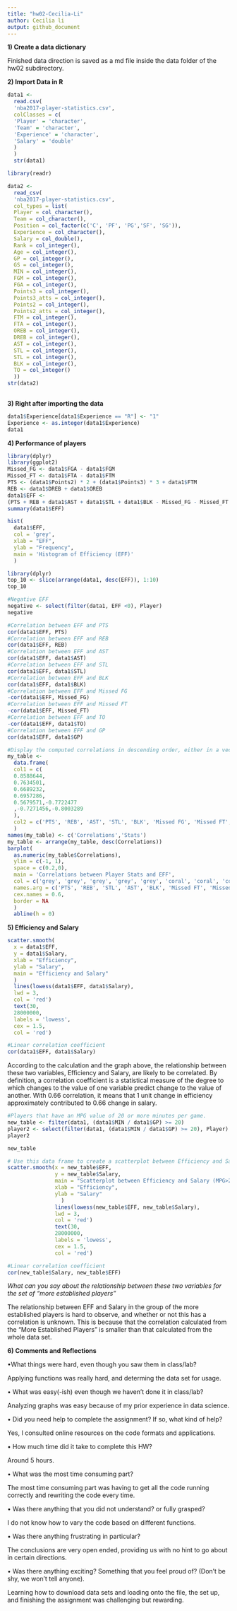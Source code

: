```yaml
---
title: "hw02-Cecilia-Li"
author: Cecilia li
output: github_document
---
```


**1) Create a data dictionary**

Finished data direction is saved as a md file inside the data folder of the hw02 subdirectory.

**2) Import Data in R**

```r
data1 <-
  read.csv(
  'nba2017-player-statistics.csv',
  colClasses = c(
  'Player' = 'character',
  'Team' = 'character',
  'Experience' = 'character',
  'Salary' = 'double'
  )
  )
  str(data1)
```
```r
library(readr)
```
```r
data2 <-
  read_csv(
  'nba2017-player-statistics.csv',
  col_types = list(
  Player = col_character(),
  Team = col_character(),
  Position = col_factor(c('C', 'PF', 'PG','SF', 'SG')),
  Experience = col_character(),
  Salary = col_double(),
  Rank = col_integer(),
  Age = col_integer(),
  GP = col_integer(),
  GS = col_integer(),
  MIN = col_integer(),
  FGM = col_integer(),
  FGA = col_integer(),
  Points3 = col_integer(),
  Points3_atts = col_integer(),
  Points2 = col_integer(),
  Points2_atts = col_integer(),
  FTM = col_integer(),
  FTA = col_integer(),
  OREB = col_integer(),
  DREB = col_integer(),
  AST = col_integer(),
  STL = col_integer(),
  STL = col_integer(),
  BLK = col_integer(),
  TO = col_integer()
  ))
str(data2)
                
```
**3) Right after importing the data**
```r
data1$Experience[data1$Experience == "R"] <- "1" 
Experience <- as.integer(data1$Experience)
data1
```
**4) Performance of players**
```r
library(dplyr)
library(ggplot2)
Missed_FG <- data1$FGA - data1$FGM
Missed_FT <- data1$FTA - data1$FTM
PTS <- (data1$Points2) * 2 + (data1$Points3) * 3 + data1$FTM
REB <- data1$DREB + data1$OREB
data1$EFF <-
(PTS + REB + data1$AST + data1$STL + data1$BLK - Missed_FG - Missed_FT - data1$TO) / data1$GP
summary(data1$EFF)
```
```r
hist(
  data1$EFF,
  col = 'grey',
  xlab = "EFF",
  ylab = "Frequency",
  main = 'Histogram of Efficiency (EFF)'
  )
```

```r
library(dplyr)
top_10 <- slice(arrange(data1, desc(EFF)), 1:10)
top_10
```

```r
#Negative EFF
negative <- select(filter(data1, EFF <0), Player)
negative
```

```r
#Correlation between EFF and PTS
cor(data1$EFF, PTS)
#Correlation between EFF and REB
cor(data1$EFF, REB)
#Correlation between EFF and AST
cor(data1$EFF, data1$AST)
#Correlation between EFF and STL
cor(data1$EFF, data1$STL)
#Correlation between EFF and BLK
cor(data1$EFF, data1$BLK)
#Correlation between EFF and Missed FG
-cor(data1$EFF, Missed_FG)
#Correlation between EFF and Missed FT
-cor(data1$EFF, Missed_FT)
#Correlation between EFF and TO
-cor(data1$EFF, data1$TO)
#Correlation between EFF and GP
cor(data1$EFF, data1$GP)
```

```r
#Display the computed correlations in descending order, either in a vector or a data frame. And create a barchart with the correlations.
my_table <-
  data.frame(
  col1 = c(
  0.8588644,
  0.7634501,
  0.6689232,
  0.6957286,
  0.5679571,-0.7722477
  ,-0.7271456,-0.8003289
  ),
  col2 = c('PTS', 'REB', 'AST', 'STL', 'BLK', 'Missed FG', 'Missed FT', 'TO')
  )
names(my_table) <- c('Correlations','Stats')
my_table <- arrange(my_table, desc(Correlations))
barplot(
  as.numeric(my_table$Correlations),
  ylim = c(-1, 1),
  space = c(0.2,0),
  main = 'Correlations between Player Stats and EFF',
  col = c('grey', 'grey', 'grey', 'grey', 'grey', 'coral', 'coral', 'coral'),
  names.arg = c('PTS', 'REB', 'STL', 'AST', 'BLK', 'Missed FT', 'Missed FG', 'TO'),
  cex.names = 0.6,
  border = NA
  )
  abline(h = 0)
```
**5) Efficiency and Salary**
```r
scatter.smooth(
  x = data1$EFF,
  y = data1$Salary,
  xlab = "Efficiency",
  ylab = "Salary",
  main = "Efficiency and Salary"
  )
  lines(lowess(data1$EFF, data1$Salary),
  lwd = 3,
  col = 'red')
  text(30,
  28000000,
  labels = 'lowess',
  cex = 1.5,
  col = 'red')
```

```r
#Linear correlation coefficient
cor(data1$EFF, data1$Salary)
```
According to the calculation and the graph above, the relationship between these two variables, Efficiency and Salary, are likely to be correlated. By definition, a correlation coefficient is a statistical measure of the degree to which changes to the value of one variable predict change to the value of another. With 0.66 correlation, it means that 1 unit change in efficiency approximately contributed to 0.66 change in salary. 

```r
#Players that have an MPG value of 20 or more minutes per game.
new_table <- filter(data1, (data1$MIN / data1$GP) >= 20)
player2 <- select(filter(data1, (data1$MIN / data1$GP) >= 20), Player)
player2
```
```r
new_table
```

```r
# Use this data frame to create a scatterplot between Efficiency and Salary, including a lowess line
scatter.smooth(x = new_table$EFF,
               y = new_table$Salary,
               main = "Scatterplot between Efficiency and Salary (MPG>20)",
               xlab = "Efficiency",
               ylab = "Salary"
                 )
               lines(lowess(new_table$EFF, new_table$Salary),
               lwd = 3,
               col = 'red')
               text(30,
               28000000,
               labels = 'lowess',
               cex = 1.5,
               col = 'red')
```

```r
#Linear correlation coefficient
cor(new_table$Salary, new_table$EFF)
```
_What can you say about the relationship between these two variables for the set of “more established players”_

The relationship between EFF and Salary in the group of the more established players is hard to observe, and whether or not this has a correlation is unknown. This is because that the correlation calculated from the "More Established Players" is smaller than that calculated from the whole data set.


**6) Comments and Reflections**

•What things were hard, even though you saw them in class/lab?

Applying functions was really hard, and determing the data set for usage.

• What was easy(-ish) even though we haven’t done it in class/lab?

Analyzing graphs was easy because of my prior experience in data science. 

• Did you need help to complete the assignment? If so, what kind of help?

Yes, I consulted online resources on the code formats and applications.

• How much time did it take to complete this HW?

Around 5 hours.

• What was the most time consuming part?

The most time consuming part was having to get all the code running correctly and rewriting the code every time. 

• Was there anything that you did not understand? or fully grasped?

I do not know how to vary the code based on different functions.

• Was there anything frustrating in particular?

The conclusions are very open ended, providing us with no hint to go about in certain directions.

• Was there anything exciting? Something that you feel proud of? (Don’t be shy, we
won’t tell anyone).

Learning how to download data sets and loading onto the file, the set up, and finishing the assignment was challenging but rewarding. 





